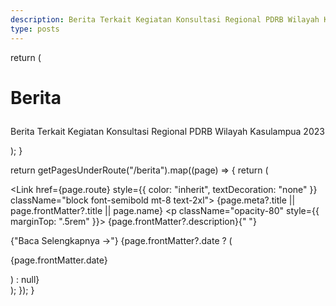 ```yaml
---
description: Berita Terkait Kegiatan Konsultasi Regional PDRB Wilayah Kasulampua 2023
type: posts
---
```



  return (
    <div className="max-w-screen-lg mx-auto pt-4 pb-8 mb-16 border-b border-gray-400 border-opacity-20">
      <h1>
        <p className="font-bold text-center mb-6 lg:text-5xl">Berita</p>
      </h1>
      <p className="text-center text-gray-500 dark:text-gray-400 font-space-grotesk">
        Berita Terkait Kegiatan Konsultasi Regional PDRB Wilayah Kasulampua 2023
      </p>
    </div>
  );
}

  return getPagesUnderRoute("/berita").map((page) => {
    return (
      <div key={page.route} className="mb-10">
        <Link href={page.route} style={{ color: "inherit", textDecoration: "none" }} className="block font-semibold mt-8 text-2xl">
          {page.meta?.title || page.frontMatter?.title || page.name}
        </Link>
        <p className="opacity-80" style={{ marginTop: ".5rem" }}>
          {page.frontMatter?.description}{" "}
        </p>
        <span className="inline-block text-sm font-medium text-blue-500">
            <Link href={page.route}>{"Baca Selengkapnya →"}</Link>
        </span>
        {page.frontMatter?.date ? (
          <p className="opacity-50 text-sm">{page.frontMatter.date}</p>
        ) : null}
      </div>
    );
  });
}

<BeritaHeader />
<BeritaIndex />
